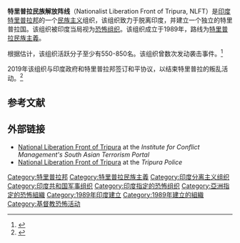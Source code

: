 {{Infobox War Faction
| name          = 特里普拉民族解放陣線
| war           = [[印度分离主义运动|印度分离主义运动]]
| image         = Flag of the National Liberation Front of Tripura.svg
| caption       = 特里普拉民族解放陣線的旗幟
| leaders       = {{tsl|en|Biswamohan Debbarma|}}<br>Utpanna Tripura{{KIA}}<br>Mukul Debbarma{{KIA}}<br>Nayanbashi Jamatia{{POW}} 
| clans         =
| ideology      = [[特里普拉民族主義|特里普拉民族主義]]<br>[[分離主義|分離主義]]
| motive(s)     = [[特里普拉邦|特里普拉邦]]獨立
| active        = 1989年 – 2019年 ({{age in years, months, weeks and days|year1=1989|year2=2019}}) 
| status       = 1996年 - 2010年 ({{age in years, months, weeks and days|year1=1996|year2=2010}})
|headquarters  = {{flag|孟加拉国}}
| area          = {{flag|印度}}[[特里普拉邦|特里普拉邦]]
| split_to      = 特里普拉民族解放陣線Biswamohan派<br>特里普拉民族解放陣線Nayanbasi派
| size      = 550人（Biswamohan派）<br/>250人（Nayanbasi派）
| predecessor      = 
| allies        = 
| international = 
| opponents     = {{tsl|en|Government of Tripura|特里普拉邦政府}}
| designated_as_terror_group_by = [[印度政府|印度政府]]<br>特里普拉邦政府<br>[[国际刑警组织|国际刑警组织]] 
}}

'''特里普拉民族解放阵线'''（Nationalist Liberation Front of Tripura, NLFT）是[[印度|印度]][[特里普拉邦|特里普拉邦]]的一个[[民族主义|民族主义]]组织，该组织致力于脱离印度，并建立一个独立的特里普拉国。该组织被印度当局视为[[恐怖组织|恐怖组织]]。该组织成立于1989年，路线为[[特里普拉民族主義|特里普拉民族主義]]。

根据估计，该组织活跃分子至少有550-850名。该组织曾数次发动袭击事件。<ref>{{cite web|url=http://news.sina.com.cn/w/2003-01-27/1506889676.shtml|title=印度特里普拉邦竞选集会发生袭击事件 11人死亡|publisher=人民網|date=2003-01-27|access-date=2010-05-24|archive-date=2019-06-03|archive-url=https://web.archive.org/web/20190603190516/http://news.sina.com.cn/w/2003-01-27/1506889676.shtml|dead-url=no}}</ref>

2019年该组织与印度政府和特里普拉邦签订和平协议，以结束特里普拉的叛乱活动。<ref>{{cite news |title=Peace pact signed with Tripura insurgent group |url=https://timesofindia.indiatimes.com/india/peace-pact-signed-with-tripura-insurgent-group/articleshow/70617421.cms |work=The Times of India |agency=PTI |date=2019-08-10 |accessdate=2020-10-23 |archive-date=2020-11-07 |archive-url=https://web.archive.org/web/20201107234026/https://timesofindia.indiatimes.com/india/peace-pact-signed-with-tripura-insurgent-group/articleshow/70617421.cms |dead-url=no }}</ref>

== 参考文献 ==
{{Reflist}}

== 外部链接 ==
*[http://www.satp.org/satporgtp/countries/india/states/tripura/terrorist_outfits/nlft.htm National Liberation Front of Tripura] {{Wayback|url=http://www.satp.org/satporgtp/countries/india/states/tripura/terrorist_outfits/nlft.htm |date=20150401215735 }} at the ''Institute for Conflict Management's South Asian Terrorism Portal''
*[https://web.archive.org/web/20100717172324/http://tripurapolice.nic.in/amilitancy.htm#b9 National Liberation Front of Tripura] at the ''Tripura Police''

[[Category:特里普拉邦|Category:特里普拉邦]]
[[Category:特里普拉民族主義|Category:特里普拉民族主義]]
[[Category:印度分离主义组织|Category:印度分离主义组织]]
[[Category:印度共和国军事组织|Category:印度共和国军事组织]]
[[Category:印度指定的恐怖组织|Category:印度指定的恐怖组织]]
[[Category:亞洲指定的恐怖組織|Category:亞洲指定的恐怖組織]]
[[Category:1989年印度建立|Category:1989年印度建立]]
[[Category:1989年建立的組織|Category:1989年建立的組織]]
[[Category:基督教恐怖活动|Category:基督教恐怖活动]]